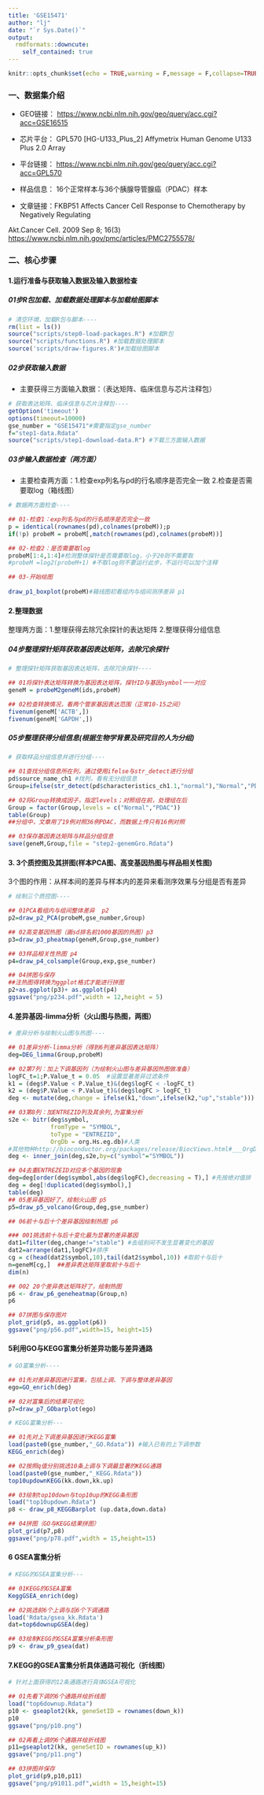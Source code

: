 ---
title: 'GSE15471'
author: "lj"
date: "`r Sys.Date()`"
output:
  rmdformats::downcute:
    self_contained: true
---

```{r setup, include=FALSE}
knitr::opts_chunk$set(echo = TRUE,warning = F,message = F,collapse=TRUE)
```

### 一、数据集介绍

-   GEO链接： <https://www.ncbi.nlm.nih.gov/geo/query/acc.cgi?acc=GSE16515>

-   芯片平台： GPL570 [HG-U133_Plus_2] Affymetrix Human Genome U133 Plus 2.0 Array

-   平台链接： <https://www.ncbi.nlm.nih.gov/geo/query/acc.cgi?acc=GPL570>

-   样品信息： 16个正常样本与36个胰腺导管腺癌（PDAC）样本

-   文章链接：FKBP51 Affects Cancer Cell Response to Chemotherapy by Negatively Regulating

Akt.Cancer Cell. 2009 Sep 8; 16(3) <https://www.ncbi.nlm.nih.gov/pmc/articles/PMC2755578/>

### 二、核心步骤

#### 1.运行准备与获取输入数据及输入数据检查

##### 01步R包加载、加载数据处理脚本与加载绘图脚本

```{r}
# 清空环境，加载R包与脚本----
rm(list = ls())
source("scripts/step0-load-packages.R") #加载R包
source("scripts/functions.R") #加载数据处理脚本
source('scripts/draw-figures.R')#加载绘图脚本
```

##### 02步获取输入数据

-   主要获得三方面输入数据：（表达矩阵、临床信息与芯片注释包）

```{r}
# 获取表达矩阵、临床信息与芯片注释包----
getOption('timeout')
options(timeout=10000)
gse_number = "GSE15471"#需要指定gse_number 
f="step1-data.Rdata"
source("scripts/step1-download-data.R") #下载三方面输入数据
```


##### 03步输入数据检查（两方面）

-   主要检查两方面：1.检查exp列名与pd的行名顺序是否完全一致 2.检查是否需要取log（箱线图）

```{r}
# 数据两方面检查----

## 01-检查1：exp列名与pd的行名顺序是否完全一致
p = identical(rownames(pd),colnames(probeM));p
if(!p) probeM = probeM[,match(rownames(pd),colnames(probeM))]

## 02-检查2：是否需要取log
probeM[1:4,1:4]#检测整体探针是否需要取log，小于20则不需要取
#probeM =log2(probeM+1) #不取log则不要运行此步，不运行可以加个注释

## 03-开始绘图
 
draw_p1_boxplot(probeM)#箱线图初看组内与组间测序差异 p1

```

#### 2.整理数据

整理两方面：1.整理获得去除冗余探针的表达矩阵 2.整理获得分组信息

##### 04步整理探针矩阵获取基因表达矩阵，去除冗余探针

```{r}
# 整理探针矩阵获取基因表达矩阵，去除冗余探针----

## 01将探针表达矩阵转换为基因表达矩阵，探针ID与基因symbol一一对应
geneM = probeM2geneM(ids,probeM)

## 02检查转换情况，看两个管家基因表达范围（正常10-15之间）
fivenum(geneM['ACTB',])
fivenum(geneM['GAPDH',])
```

##### 05步整理获得分组信息(根据生物学背景及研究目的人为分组)

```{r}
# 获取样品分组信息并进行分组----

## 01查找分组信息所在列，通过使用ifelse与str_detect进行分组
pd$source_name_ch1 #找列，看有无分组信息
Group=ifelse(str_detect(pd$characteristics_ch1.1,"normal"),"Normal","PDAC") #进行分组

## 02将Group转换成因子，指定levels；对照组在前，处理组在后
Group = factor(Group,levels = c("Normal","PDAC"))
table(Group)
##分组中，文章用了19例对照36例PDAC，而数据上传只有16例对照

## 03保存基因表达矩阵与样品分组信息
save(geneM,Group,file = "step2-genemGro.Rdata")

```

#### 3. 3个质控图及其拼图(样本PCA图、高变基因热图与样品相关性图)

3个图的作用：从样本间的差异与样本内的差异来看测序效果与分组是否有差异

```{r}

# 绘制三个质控图----

## 01PCA看组内与组间整体差异  p2
p2=draw_p2_PCA(probeM,gse_number,Group)

## 02高变基因热图（画sd排名前1000基因的热图）p3
p3=draw_p3_pheatmap(geneM,Group,gse_number)

## 03样品相关性热图 p4
p4=draw_p4_colsample(Group,exp,gse_number)

## 04拼图与保存
##注热图得转换为ggplot格式才能进行拼图
p2+as.ggplot(p3)+ as.ggplot(p4)  
ggsave("png/p234.pdf",width = 12,height = 5)

```

#### 4.差异基因-limma分析（火山图与热图，两图）

```{r}
# 差异分析与绘制火山图与热图----

## 01差异分析-limma分析（得到6列差异基因表达矩阵）
deg=DEG_limma(Group,probeM)

## 02第7列：加上下调基因列（为绘制火山图与差异基因热图做准备）
logFC_t=1;P.Value_t = 0.05  #设置显著差异过滤条件
k1 = (deg$P.Value < P.Value_t)&(deg$logFC < -logFC_t)
k2 = (deg$P.Value < P.Value_t)&(deg$logFC > logFC_t)
deg <- mutate(deg,change = ifelse(k1,"down",ifelse(k2,"up","stable")))

## 03第8列：加ENTREZID列及其余列,为富集分析
s2e <- bitr(deg$symbol, 
            fromType = "SYMBOL",
            toType = "ENTREZID",
            OrgDb = org.Hs.eg.db)#人类
#其他物种http://bioconductor.org/packages/release/BiocViews.html#___OrgDb
deg <- inner_join(deg,s2e,by=c("symbol"="SYMBOL"))

## 04去重ENTREZEID对应多个基因的现象
deg=deg[order(deg$symbol,abs(deg$logFC),decreasing = T),] #先按绝对值排
deg = deg[!duplicated(deg$symbol),]
table(deg)
## 05差异基因好了，绘制火山图 p5
p5=draw_p5_volcano(Group,deg,gse_number)

## 06前十与后十个差异基因绘制热图 p6

### 001挑选前十与后十变化最为显著的差异基因
dat1=filter(deg,change!="stable") #去组别间不发生显著变化的基因
dat2=arrange(dat1,logFC)#排序
cg = c(head(dat2$symbol,10),tail(dat2$symbol,10)) #取前十与后十
n=geneM[cg,]  ##差异表达矩阵里取前十与后十
dim(n)

## 002 20个差异表达矩阵好了，绘制热图
p6 <- draw_p6_geneheatmap(Group,n)
p6

## 07拼图与保存图片
plot_grid(p5, as.ggplot(p6))
ggsave("png/p56.pdf",width=15, height=15)

```

#### 5利用GO与KEGG富集分析差异功能与差异通路

```{r}

# GO富集分析----

## 01先对差异基因进行富集，包括上调、下调与整体差异基因
ego=GO_enrich(deg) 

## 02对富集后的结果可视化
p7=draw_p7_GObarplot(ego)

# KEGG富集分析---

## 01先对上下调差异基因进行KEGG富集
load(paste0(gse_number,"_GO.Rdata")) #输入已有的上下调参数
KEGG_enrich(deg)

## 02按照q值分别挑选10条上调与下调最显著的KEGG通路
load(paste0(gse_number,"_KEGG.Rdata"))
top10updownKEGG(kk.down,kk.up)

## 03绘制top10down与top10up的KEGG条形图
load("top10updown.Rdata")
p8 <- draw_p8_KEGGBarplot (up.data,down.data)

## 04拼图（GO与KEGG结果拼图）
plot_grid(p7,p8)
ggsave("png/p78.pdf",width = 15,height=15)

```

#### 6 GSEA富集分析

```{r}
# KEGG的GSEA富集分析---

## 01KEGG的GSEA富集
KeggGSEA_enrich(deg)

## 02挑选前6个上调与后6个下调通路
load('Rdata/gsea_kk.Rdata')
dat=top6downupGSEA(deg)

## 03绘制KEGG的GSEA富集分析条形图
p9 <- draw_p9_gsea(dat)

```

#### 7.KEGG的GSEA富集分析具体通路可视化（折线图）

```{r}
 
# 针对上面获得的12条通路进行具体GSEA可视化

## 01先看下调的6个通路并绘折线图
load("top6downup.Rdata")
p10 <- gseaplot2(kk, geneSetID = rownames(down_k))
p10
ggsave("png/p10.png")

## 02再看上调的6个通路并绘折线图
p11=gseaplot2(kk, geneSetID = rownames(up_k))
ggsave("png/p11.png")

## 03拼图并保存
plot_grid(p9,p10,p11)
ggsave("png/p91011.pdf",width = 15,height=15)

```
